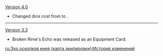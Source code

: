 {{Change History/Header}}
[[Version 4.0]]
* Changed dice cost from {{TCG Cost|2|Matching}} to {{TCG Cost|2|Unaligned}}.
----
[[Version 3.3]]
* Broken Rime's Echo was released as an Equipment Card.
<noinclude>
[[ru:Эхо осколков инея (карта экипировки)/История изменений]]
</noinclude>